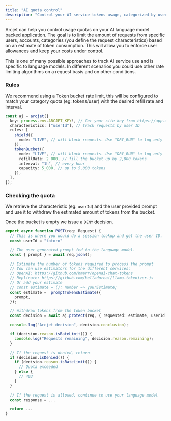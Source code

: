 ```yaml
---
title: "AI quota control"
description: "Control your AI service tokens usage, categorized by user."
---
```



Arcjet can help you control usage quotas on your AI language model backed application. The goal is to limit the amount of requests from specific users, accounts, categories (you define the request characteristics) based on an estimate of token consumption. This will allow you to enforce user allowances and keep your costs under control.

This is one of many possible approaches to track AI service use and is specific to language models. In different scenarios you could use other rate limiting algorithms on a request basis and on other conditions.

### Rules

We recommend using a Token bucket rate limit, this will be configured to match your category quota (eg: tokens/user) with the desired refill rate and interval.

```ts
const aj = arcjet({
  key: process.env.ARCJET_KEY!, // Get your site key from https://app.arcjet.com
  characteristics: ["userId"], // track requests by user ID
  rules: [
    shield({
      mode: "LIVE", // will block requests. Use "DRY_RUN" to log only
    }),
    tokenBucket({
      mode: "LIVE", // will block requests. Use "DRY_RUN" to log only
      refillRate: 2_000, // fill the bucket up by 2,000 tokens
      interval: "1h", // every hour
      capacity: 5_000, // up to 5,000 tokens
    }),
  ],
});
```

### Checking the quota

We retrieve the characteristic (eg: `userId`) and the user provided prompt and use it to withdraw the estimated amount of tokens from the bucket.

Once the bucket is empty we issue a `DENY` decision.

```ts
export async function POST(req: Request) {
  // This is where you would do a session lookup and get the user ID.
  const userId = "totoro"

  // The user generated prompt fed to the language model.
  const { prompt } = await req.json();

  // Estimate the number of tokens required to process the prompt
  // You can use estimators for the different services:
  // OpenAI: https://github.com/hmarr/openai-chat-tokens
  // Replicate: https://github.com/belladoreai/llama-tokenizer-js
  // Or add your estimate
  // const estimate = (): number => yourEstimate;
  const estimate =  promptTokensEstimate({
    prompt,
  });

  // Withdraw tokens from the token bucket
  const decision = await aj.protect(req, { requested: estimate, userId });

  console.log("Arcjet decision", decision.conclusion);

  if (decision.reason.isRateLimit()) {
    console.log("Requests remaining", decision.reason.remaining);
  }

  // If the request is denied, return
  if (decision.isDenied()) {
    if (decision.reason.isRateLimit()) {
      // Quota exceeded
    } else {
      // 403
    }
  }

  // If the request is allowed, continue to use your language model
  const response = ...

  return ...
}
```
